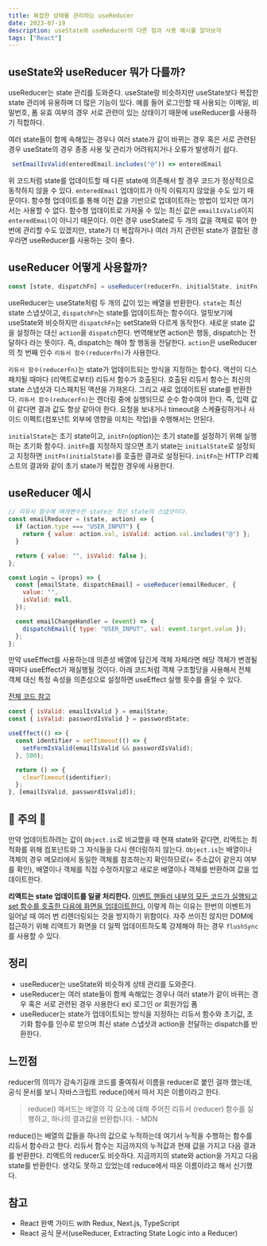 ```yaml
---
title: 복잡한 상태를 관리하는 useReducer
date: 2023-07-19
description: useState와 useReducer의 다른 점과 사용 예시를 알아보자
tags: ["React"]
---
```


## useState와 useReducer 뭐가 다를까?

useReducer는 state 관리를 도와준다. useState랑 비슷하지만 useState보다 복잡한 state 관리에 유용하며 더 많은 기능이 있다. 예를 들어 로그인할 때 사용되는 이메일, 비밀번호, 폼 유효 여부의 경우 서로 관련이 있는 상태이기 때문에 useReducer를 사용하기 적합하다.

여러 state들이 함께 속해있는 경우나 여러 state가 같이 바뀌는 경우 혹은 서로 관련된 경우 useState의 경우 종종 사용 및 관리가 어려워지거나 오류가 발생하기 쉽다.

```js
 setEmailIsValid(enteredEmail.includes("@")) => enteredEmail
```

위 코드처럼 state를 업데이트할 때 다른 state에 의존해서 할 경우 코드가 정상적으로 동작하지 않을 수 있다. `enteredEmail` 업데이트가 아직 이뤄지지 않았을 수도 있기 때문이다. 함수형 업데이트를 통해 이전 값을 기반으로 업데이트하는 방법이 있지만 여기서는 사용할 수 없다. 함수형 업데이트로 가져올 수 있는 최신 값은 `emailIsValid`이지 `enteredEmail`이 아니기 때문이다. 이런 경우 useState로 두 개의 값을 객체로 묶어 한번에 관리할 수도 있겠지만, state가 더 복잡하거나 여러 가지 관련된 state가 결합된 경우라면 useReducer를 사용하는 것이 좋다.

## useReducer 어떻게 사용할까?

```js
const [state, dispatchFn] = useReducer(reducerFn, initialState, initFn);
```

useReducer는 useState처럼 두 개의 값이 있는 배열을 반환한다. `state`는 최신 state 스냅샷이고, `dispatchFn`는 state를 업데이트하는 함수이다. 얼핏보기에 useState와 비슷하지만 `dispatchFn`는 setState와 다르게 동작한다. 새로운 state 값을 설정하는 대신 `action`을 `dispatch`한다. 번역해보면 action은 행동, dispatch는 전달하다 라는 뜻이다. 즉, dispatch는 해야 할 행동을 전달한다. `action`은 useReducer의 첫 번째 인수 `리듀서 함수(reducerFn)`가 사용한다.

`리듀서 함수(reducerFn)`는 state가 업데이트되는 방식을 지정하는 함수다. 액션이 디스패치될 때마다 (리액트로부터) 리듀서 함수가 호출된다. 호출된 리듀서 함수는 최신의 state 스냅샷과 디스패치된 액션을 가져온다. 그리고 새로 업데이트된 state를 반환한다. `리듀서 함수(reducerFn)`는 렌더링 중에 실행되므로 순수 함수여야 한다. 즉, 입력 값이 같다면 결과 값도 항상 같아야 한다. 요청을 보내거나 timeout을 스케쥴링하거나 사이드 이펙트(컴포넌트 외부에 영향을 미치는 작업)을 수행해서는 안된다.

`initialState`는 초기 state이고, `initFn`(option)는 초기 state를 설정하기 위해 실행하는 초기화 함수다. `initFn`를 지정하지 않으면 초기 state는 `initialState`로 설정되고 지정하면 `initFn(initialState)`를 호출한 결과로 설정된다. `initFn`는 HTTP 리퀘스트의 결과와 같이 초기 state가 복잡한 경우에 사용한다.

## useReducer 예시

```js
// 리듀서 함수에 매개변수인 state는 최신 state의 스냅샷이다.
const emailReducer = (state, action) => {
  if (action.type === "USER_INPUT") {
    return { value: action.val, isValid: action.val.includes("@") };
  }

  return { value: "", isValid: false };
};

const Login = (props) => {
  const [emailState, dispatchEmail] = useReducer(emailReducer, {
    value: "",
    isValid: null,
  });

  const emailChangeHandler = (event) => {
    dispatchEmail({ type: "USER_INPUT", val: event.target.value });
  };
};
```

만약 useEffect를 사용하는데 의존성 배열에 담긴게 객체 자체라면 해당 객체가 변경될 때마다 useEffect가 재실행될 것이다. 아래 코드처럼 객체 구조할당을 사용해서 전체 객체 대신 특정 속성을 의존성으로 설정하면 useEffect 실행 횟수를 줄일 수 있다.

[전체 코드 참고](https://github.com/academind/react-complete-guide-code/blob/10-side-effects-reducers-context-api/code/08-usereducer-and-useeffect/src/components/Login/Login.js)

```js
const { isValid: emailIsValid } = emailState;
const { isValid: passwordIsValid } = passwordState;

useEffect(() => {
  const identifier = setTimeout(() => {
    setFormIsValid(emailIsValid && passwordIsValid);
  }, 500);

  return () => {
    clearTimeout(identifier);
  };
}, [emailIsValid, passwordIsValid]);
```

## 🚫 주의 🚫

만약 업데이트하려는 값이 `Object.is`로 비교했을 때 현재 state와 같다면, 리액트는 최적화를 위해 컴포넌트와 그 자식들을 다시 렌더링하지 않는다. `Object.is`는 배열이나 객체의 경우 메모리에서 동일한 객체를 참조하는지 확인하므로(= 주소값이 같은지 여부를 확인), 배열이나 객체를 직접 수정하지말고 새로운 배열이나 객체를 반환하여 값을 업데이트한다.

**리액트는 state 업데이트를 일괄 처리한다.** <u>이벤트 핸들러 내부의 모든 코드가 실행되고 set 함수를 호출한 다음에 화면을 업데이트한다.</u> 이렇게 하는 이유는 한번의 이벤트가 일어날 때 여러 번 리렌더링되는 것을 방지하기 위함이다. 자주 쓰이진 않지만 DOM에 접근하기 위해 리액트가 화면을 더 일찍 업데이트하도록 강제해야 하는 경우 `flushSync`를 사용할 수 있다.

## 정리

- useReducer는 useState와 비슷하게 상태 관리를 도와준다.
- useReducer는 여러 state들이 함께 속해있는 경우나 여러 state가 같이 바뀌는 경우 혹은 서로 관련된 경우 사용한다 ex) 로그인 or 회원가입 폼
- useReducer는 state가 업데이트되는 방식을 지정하는 리듀서 함수와 초기값, 초기화 함수를 인수로 받으며 최신 state 스냅샷과 action을 전달하는 dispatch를 반환한다.

## 느낀점

reducer의 의미가 감속기길래 코드를 줄여줘서 이름을 reducer로 붙인 걸까 했는데, 공식 문서를 보니 자바스크립트 reduce()에서 따서 지은 이름이라고 한다.

> reduce() 메서드는 배열의 각 요소에 대해 주어진 리듀서 (reducer) 함수를 실행하고, 하나의 결과값을 반환합니다. - MDN

reduce()는 배열의 값들을 하나의 값으로 누적하는데 여기서 누적을 수행하는 함수를 리듀서 함수라고 한다. 리듀서 함수는 지금까지의 누적값과 현재 값을 가지고 다음 결과를 반환한다. 리액트의 reducer도 비슷하다. 지금까지의 state와 action을 가지고 다음 state를 반환한다. 생각도 못하고 있었는데 reduce에서 따온 이름이라고 해서 신기했다.

## 참고

- React 완벽 가이드 with Redux, Next.js, TypeScript
- React 공식 문서(useReducer, Extracting State Logic into a Reducer)
